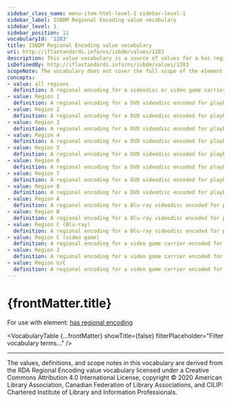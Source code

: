 ```yaml
---
sidebar_class_name: menu-item-html-level-1 sidebar-level-1
sidebar_label: ISBDM Regional Encoding value vocabulary
sidebar_level: 1
sidebar_position: 11
vocabularyId: '1283'
title: ISBDM Regional Encoding value vocabulary
uri: http://iflastandards.info/ns/isbdm/values/1283
description: This value vocabulary is a source of values for a has regional encoding element.
isDefinedBy: http://iflastandards.info/ns/isbdm/values/1283
scopeNote: The vocabulary does not cover the full scope of the element and may be extended with additional values.
concepts:
- value: all regions
  definition: A regional encoding for a videodisc or video game carrier that indicates that playback is permitted on devices worldwide.
- value: Region 1
  definition: A regional encoding for a DVD videodisc encoded for playback by devices configured to decode it in the United States, Canada, Bermuda, and U.S. territories.
- value: Region 2
  definition: A regional encoding for a DVD videodisc encoded for playback by devices configured to decode it in Japan, Europe, South Africa, and the Middle East, including Egypt.
- value: Region 3
  definition: A regional encoding for a DVD videodisc encoded for playback by devices configured to decode it in Southeast Asia and East Asia, including Hong Kong.
- value: Region 4
  definition: A regional encoding for a DVD videodisc encoded for playback by devices configured to decode it in Australia, New Zealand, Pacific Islands, Central America, South America, and the Caribbean.
- value: Region 5
  definition: A regional encoding for a DVD videodisc encoded for playback by devices configured to decode it in Eastern Europe, Baltic States, Russia, Central and South Asia, Indian subcontinent, Africa, North Korea, and Mongolia.
- value: Region 6
  definition: A regional encoding for a DVD videodisc encoded for playback by devices configured to decode it in China.
- value: Region 7
  definition: A regional encoding for a DVD videodisc encoded for playback by devices configured to decode it for special uses, such as playing protected copies sent to film industry professionals or to the media.
- value: Region 8
  definition: A regional encoding for a DVD videodisc encoded for playback by devices configured to decode it in international venues such as aircraft, cruise ships, spacecraft, etc.
- value: Region A
  definition: A regional encoding for a Blu-ray videodisc encoded for playback by devices configured to decode it in North America, Central America, South America, Japan, North Korea, South Korea, Taiwan, Hong Kong, and Southeast Asia.
- value: Region B
  definition: A regional encoding for a Blu-ray videodisc encoded for playback by devices configured to decode it in Europe, Greenland, French territories, Middle East, Africa, Australia, and New Zealand.
- value: Region C (Blu-ray)
  definition: A regional encoding for a Blu-ray videodisc encoded for playback by devices configured to decode it in India, Nepal, mainland China, Russia, Central Asia, and South Asia.
- value: Region C (video game)
  definition: A regional encoding for a video game carrier encoded for playback by devices configured to decode it in China.
- value: Region J
  definition: A regional encoding for a video game carrier encoded for playback by devices configured to decode it in Japan, South Korea, Taiwan, Hong Kong, Macau, and Southeast Asia.
- value: Region U/C
  definition: A regional encoding for a video game carrier encoded for playback by devices configured to decode it in the United States, Canada, Mexico, and South America.
---
```


# {frontMatter.title}

For use with element: [has regional encoding](/docs/attributes/1283.html)

<VocabularyTable
  {...frontMatter}
  showTitle={false}
  filterPlaceholder="Filter vocabulary terms..."
/>

---

<div className="guid">
<p>The values, definitions, and scope notes in this vocabulary are derived from the <OutLink href="https://www.rdaregistry.info/termList/RDARegionalEncoding/">RDA Regional Encoding</OutLink> value vocabulary licensed under a Creative Commons Attribution 4.0 International License, copyright © 2020 American Library Association, Canadian Federation of Library Associations, and CILIP: Chartered Institute of Library and Information Professionals.</p>
</div>

